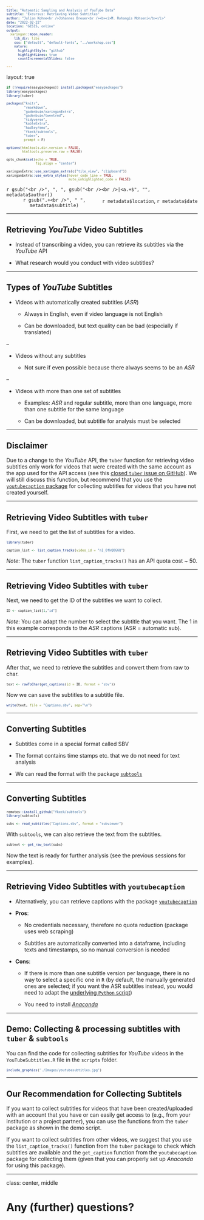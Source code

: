 ```yaml
--- 
title: "Automatic Sampling and Analysis of YouTube Data"
subtitle: "Excursus: Retrieving Video Subtitles"
author: "Julian Kohne<br />Johannes Breuer<br /><b><i>M. Rohangis Mohseni</b></i>"
date: "2022-02-22"
location: "GESIS, online" 
output:
  xaringan::moon_reader:
    lib_dir: libs
    css: ["default", "default-fonts", "../workshop.css"]
    nature:
      highlightStyle: "github"
      highlightLines: true
      countIncrementalSlides: false

---
```


layout: true

```r
if (!require(easypackages)) install.packages("easypackages")
library(easypackages)
library(tuber)

packages("knitr",
         "rmarkdown",
         "gadenbuie/xaringanExtra",
         "gadenbuie/tweetrmd",
         "tidyverse",
         "kableExtra",
         "hadley/emo",
         "fkeck/subtools",
         "tuber",
         prompt = F)

options(htmltools.dir.version = FALSE,
        htmltools.preserve.raw = FALSE)

opts_chunk$set(echo = TRUE,
               fig.align = "center")

xaringanExtra::use_xaringan_extra(c("tile_view", "clipboard"))
xaringanExtra::use_extra_styles(hover_code_line = TRUE,
                                mute_unhighlighted_code = FALSE)
```

<div class="my-footer">
  <div style="float: left;"><span>`r gsub("<br />", ", ", gsub("<br /><br />|<a.+$", "", metadata$author))`</span></div>
  <div style="float: right;"><span>`r metadata$location`, `r metadata$date`</span></div>
  <div style="text-align: center;"><span>`r gsub(".+<br />", " ", metadata$subtitle)`</span></div>
</div>

<style type="text/css">

pre {
  font-size: 10px
}
</style>

---


## Retrieving *YouTube* Video Subtitles

- Instead of transcribing a video, you can retrieve its subtitles via the *YouTube* API

- What research would you conduct with video subtitles?

---

## Types of *YouTube* Subtitles

- Videos with automatically created subtitles (*ASR*)

  - Always in English, even if video language is not English

  - Can be downloaded, but text quality can be bad (especially if translated)

--

- Videos without any subtitles

  - Not sure if even possible because there always seems to be an *ASR*
  
--
  
- Videos with more than one set of subtitles

  - Examples: *ASR* and regular subtitle, more than one language, more than one subtitle for the same language

  - Can be downloaded, but subtitle for analysis must be selected

---

## Disclaimer

Due to a change to the *YouTube* API, the `tuber` function for retrieving video subtitles only work for videos that were created with the same account as the app used for the API access (see this [closed `tuber` issue on GitHub](https://github.com/soodoku/tuber/issues/78)). We will still discuss this function, but recommend that you use the [`youtubecaption` package](https://github.com/jooyoungseo/youtubecaption) for collecting subtitles for videos that you have not created yourself. 
  
---

## Retrieving Video Subtitles with `tuber`

First, we need to get the list of subtitles for a video.

```r
library(tuber)

caption_list <- list_caption_tracks(video_id = "nI_OfkQOG6Q")
```

*Note*: The `tuber` function `list_caption_tracks()` has an API quota cost ~ 50.

---

## Retrieving Video Subtitles with `tuber`

Next, we need to get the ID of the subtitles we want to collect.

```r
ID <- caption_list[1,"id"]
```
  
*Note*: You can adapt the number to select the subtitle that you want. The 1 in this example corresponds to the *ASR* captions (ASR = automatic sub).

---

## Retrieving Video Subtitles with `tuber`

After that, we need to retrieve the subtitles and convert them from raw to char.

```r
text <- rawToChar(get_captions(id = ID, format = "sbv"))
```

Now we can save the subtitles to a subtitle file.

```r
write(text, file = "Captions.sbv", sep="\n")
```

---

## Converting Subtitles

- Subtitles come in a special format called SBV

- The format contains time stamps etc. that we do not need for text analysis

- We can read the format with the package [`subtools`](https://github.com/fkeck/subtools)

---

## Converting Subtitles

```r
remotes::install_github("fkeck/subtools")
library(subtools)

subs <- read_subtitles("Captions.sbv", format = "subviewer")
```
 
With `subtools`, we can also retrieve the text from the subtitles.

```r
subtext <- get_raw_text(subs)
```

Now the text is ready for further analysis (see the previous sessions for examples).

---

## Retrieving Video Subtitles with `youtubecaption`

- Alternatively, you can retrieve captions with the package [`youtubecaption`](https://github.com/jooyoungseo/youtubecaption)

- **Pros**:

  - No credentials necessary, therefore no quota reduction (package uses web scraping)
  
  - Subtitles are automatically converted into a dataframe, including texts and timestamps, so no manual conversion is needed
  
- **Cons**:

  - If there is more than one subtitle version per language, there is no way to select a specific one in `R` (by default, the manually generated ones are selected; if you want the ASR subtitles instead, you would need to adapt the [underlying `Python` script](https://pypi.org/project/youtube-transcript-api/))
  
  - You need to install [*Anaconda*](https://www.anaconda.com/products/individual)

---

## Demo: Collecting & processing subtitles with `tuber` & `subtools`

You can find the code for collecting subtitles for *YouTube* videos in the `YouTubeSubtitles.R` file in the `scripts` folder.

```r
include_graphics("./Images/youtubesubtitles.jpg")
```

---

## Our Recommendation for Collecting Subtitels

If you want to collect subtitles for videos that have been created/uploaded with an account that you have or can easily get access to (e.g., from your institution or a project partner), you can use the functions from the `tuber` package as shown in the demo script.

If you want to collect subtitles from other videos, we suggest that you use the `list_caption_tracks()` function from the `tuber` package to check which subtitles are available and the `get_caption` function from the `youtubecaption` package for collecting them (given that you can properly set up *Anaconda* for using this package).

---

class: center, middle

# Any (further) questions?